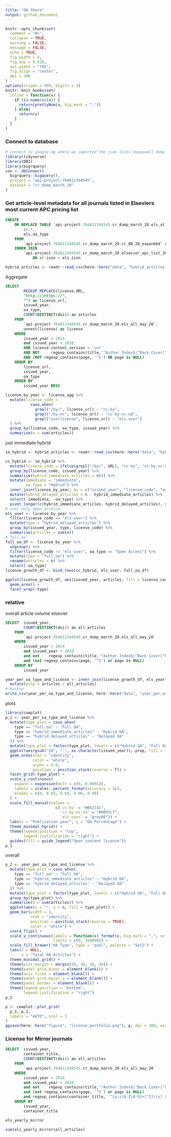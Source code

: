 ```yaml
---
title: "OA Share"
output: github_document
---
```


```r
knitr::opts_chunk$set(
  comment = "#>",
  collapse = TRUE,
  warning = FALSE,
  message = FALSE,
  echo = TRUE,
  fig.width = 6,
  fig.asp = 0.618,
  out.width = "70%",
  fig.align = "center",
  dpi = 300
)
options(scipen = 999, digits = 4)
knitr::knit_hooks$set(
  inline = function(x) {
    if (is.numeric(x)) {
      return(prettyNum(x, big.mark = ","))
    } else{
      return(x)
    }
  }
)
```

### Connect to database

```r
# connect to google bg where we imported the json lines Unpaywall dump
library(tidyverse)
library(DBI)
library(bigrquery)
con <- dbConnect(
  bigrquery::bigquery(),
  project = "api-project-764811344545",
  dataset = "cr_dump_march_20"
)
```

### Get article-level metadata for all journals listed in Elseviers most current APC pricing list

```sql
CREATE 
    OR REPLACE TABLE `api-project-764811344545.cr_dump_march_20.els_all_may_20` AS SELECT
        cr.*,
        els.oa_type 
    FROM
        `api-project-764811344545.cr_dump_march_20.cr_08_20_expanded` as cr 
    INNER JOIN
        `api-project-764811344545.cr_dump_march_20.elsevier_apc_list_30_May_20` as els 
            ON cr.issn = els.issn 
```


```r
hybrid_articles <- readr::read_csv(here::here("data", "hybrid_articles.csv"))
```




Aggregate 

```sql
SELECT
        REGEXP_REPLACE(license.URL,
        "http://|https://",
        "") as license_url,
        issued_year,
        oa_type,
        COUNT(DISTINCT(doi)) as articles 
    FROM
        `api-project-764811344545.cr_dump_march_20.els_all_may_20`,
        unnest(license) as license 
    WHERE
        issued_year > 2014 
        and issued_year < 2020 
        AND license.content_version = 'vor'         
        AND NOT     regexp_contains(title,'^Author Index$|^Back Cover|^Contents$|^Contents:|^Cover Image|^Cover Picture|^Editorial Board|^Front Cover|^Frontispiece|^Inside Back Cover|^Inside Cover|^Inside Front Cover|^Issue Information|^List of contents|^Masthead|^Title page|^Correction$|^Corrections to|^Corrections$|^Withdrawn')
        AND (NOT regexp_contains(page, '^S') OR page is NULL)
    GROUP BY
        license_url,
        issued_year,
        oa_type 
    ORDER BY
        issued_year DESC
```

```r
license_by_year <- license_agg %>%
  mutate(license_code =
           case_when(
             grepl("/by/", license_url) ~ "cc-by",
             grepl("/by-nc", license_url) ~ "cc-by-nc-nd",
             grepl("userlicense", license_url) ~ "els-user")
  ) %>%
  group_by(license_code, oa_type, issued_year) %>%
  summarise(n = sum(articles))
```
just immediate hybrid

```r
im_hybrid <- hybrid_articles <- readr::read_csv(here::here("data", "hybrid_articles.csv"))

cc_hybrid <- im_hybrid %>%
  mutate(license_code = ifelse(grepl("/by/", URL), "cc-by", "cc-by-nc-nd")) %>%
  group_by(license_code, issued_year) %>%
  summarise(hybrid_immediate_articles = n()) %>%
  mutate(immediate = "immediate",
         oa_type = "Hybrid") %>%
  inner_join(license_by_year, by = c("issued_year", "license_code", "oa_type")) %>%
  mutate(hybrid_delayed_articles = n - hybrid_immediate_articles) %>%
  select(-immediate, -oa_type) %>%
  pivot_longer(c(hybrid_immediate_articles, hybrid_delayed_articles), names_to = "type", values_to = "articles")
# user only open archive
els_user <- license_by_year %>%
  filter(license_code == "els-user") %>%
  mutate(type = "hybrid_delayed_articles") %>%
  group_by(issued_year, type, license_code) %>%
  summarise(articles = sum(n))
# full oa 
full_oa_df <- license_by_year %>%
  ungroup() %>%
  filter(license_code != "els-user", oa_type == "Open Access") %>%
  mutate(type = "full_oa") %>%
  rename(articles = n) %>%
  select(-oa_type)
license_growth_df <- bind_rows(cc_hybrid, els_user, full_oa_df) 

ggplot(license_growth_df, aes(issued_year, articles, fill = license_code, group = license_code)) +
  geom_area() +
  facet_wrap(~type)
```

### relative 

overall article volume elsevier

```sql
SELECT  issued_year,
        COUNT(DISTINCT(doi)) as all_articles 
    FROM
        `api-project-764811344545.cr_dump_march_20.els_all_may_20`
    WHERE
        issued_year > 2014 
        and issued_year < 2020        
        and not    regexp_contains(title,'^Author Index$|^Back Cover|^Contents$|^Contents:|^Cover Image|^Cover Picture|^Editorial Board|^Front Cover|^Frontispiece|^Inside Back Cover|^Inside Cover|^Inside Front Cover|^Issue Information|^List of contents|^Masthead|^Title page|^Correction$|^Corrections to|^Corrections$|^Withdrawn')
        and (not regexp_contains(page, '^S') or page is NULL)
    GROUP BY
        issued_year

```

```r
year_per_oa_type_and_license <- inner_join(license_growth_df, els_yearly, by = "issued_year") %>%
  mutate(prop = articles / all_articles) 
# backup 
write_csv(year_per_oa_type_and_license, here::here("data", "year_per_oa_type_and_license.csv"))
```

plots

```r
library(cowplot)
p_1 <- year_per_oa_type_and_license %>%
  mutate(type_plot = case_when(
    type == "full_oa" ~ "Full OA",
    type == "hybrid_immediate_articles" ~ "Hybrid OA",
    type == "hybrid_delayed_articles" ~ "Delayed OA"
  )) %>% 
  mutate(type_plot = factor(type_plot, levels = c("Hybrid OA", "Full OA", "Delayed OA"))) %>%
  ggplot(aes(gsub("20", "'", as.character(issued_year)), prop, fill = license_code, group = license_code)) +
  geom_area(stat = "identity",
            color = "white",
            alpha = 0.8,
            position = position_stack(reverse = T)) +
  facet_grid(~type_plot) +
  scale_y_continuous(
    expand = expansion(mult = c(0, 0.0005)),
    labels = scales::percent_format(accuracy = 1L),
    breaks = c(0, 0.02, 0.04, 0.06, 0.08)
  ) +
  scale_fill_manual(values = 
                      c(`cc-by` = "#B52141",
                        `cc-by-nc-nd` = "#0093c7",
                        `els-user` = "grey80")) +
  labs(x = "Publication year", y = "OA Percentage") +
  theme_minimal_hgrid() +
  theme(legend.position = "top",
        legend.justification = "right") +
  guides(fill = guide_legend("Open content license"))
p_1
```

overall

```r
p_2 <- year_per_oa_type_and_license %>%
  mutate(type_plot = case_when(
    type == "full_oa" ~ "Full OA",
    type == "hybrid_immediate_articles" ~ "Hybrid OA",
    type == "hybrid_delayed_articles" ~ "Delayed OA"
  )) %>% 
  mutate(type_plot = factor(type_plot, levels = c("Hybrid OA", "Full OA", "Delayed OA"))) %>%
  group_by(type_plot) %>%
  summarise(n = sum(articles)) %>%
  ggplot(aes(x = "", y = n, fill = type_plot)) +
  geom_bar(width = 1,
           stat = "identity",
           position = position_stack(reverse = TRUE),
           color = "white") +
  coord_flip() +
  scale_y_continuous(labels = function(x) format(x, big.mark = ",", scientific = FALSE),
                     limits = c(0, 350000)) +
  scale_fill_brewer("OA Type", type = "qual", palette = "Set2") +
  labs(x = NULL,
       y = "Total OA Articles") +
  theme_minimal_grid() +
  theme(plot.margin = margin(30, 30, 30, 30)) +
  theme(panel.grid.minor = element_blank()) +
  theme(axis.ticks = element_blank()) +
  theme(panel.grid.major.y = element_blank()) +
  theme(panel.border = element_blank()) +
  theme(legend.position = "bottom",
        legend.justification = "right")
p_2
```

```r
p <- cowplot::plot_grid(
  p_1, p_2,
  labels = "AUTO", ncol = 1
)
ggsave(here::here("figure", "license_portfolio.png"), p, dpi = 300, width = 6, height = 6)
```


### License for Mirror journals

```sql
SELECT  issued_year,
        container_title,
        COUNT(DISTINCT(doi)) as all_articles 
    FROM
        `api-project-764811344545.cr_dump_march_20.els_all_may_20`
    WHERE
        issued_year > 2014 
        and issued_year < 2020        
        and not    regexp_contains(title,'^Author Index$|^Back Cover|^Contents$|^Contents:|^Cover Image|^Cover Picture|^Editorial Board|^Front Cover|^Frontispiece|^Inside Back Cover|^Inside Cover|^Inside Front Cover|^Issue Information|^List of contents|^Masthead|^Title page|^Correction$|^Corrections to|^Corrections$|^Withdrawn')
        and (not regexp_contains(page, '^S') or page is NULL)
        and regexp_contains(container_title, '^[a-z|A-Z|0-9]+[^I]\\s? X{1}$')
    GROUP BY
        issued_year,
        container_title
```

```r
els_yearly_mirror
```

```r
sum(els_yearly_mirror$all_articles)
```
